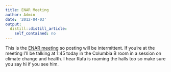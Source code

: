 ```yaml
---
title: ENAR Meeting
author: Admin
date: '2012-04-03'
output:
  distill::distill_article:
    self_contained: no
---
```


This is the <a href="http://enar.org/meetings.cfm" target="_blank">ENAR meeting</a> so posting will be intermittent. If you&#8217;re at the meeting I&#8217;ll be talking at 1:45 today in the Columbia B room in a session on climate change and health. I hear Rafa is roaming the halls too so make sure you say hi if you see him.
